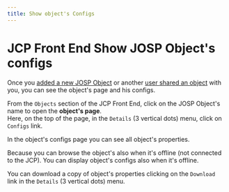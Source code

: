 ```yaml
---
title: Show object's Configs
---
```

# JCP Front End Show JOSP Object's configs

Once you [added a new JOSP Object](register_a_josp_object) or another [user shared an object](share_object_with_user) with you, you can see the object's page and his configs.

From the ```Objects``` section of the JCP Front End, click on the JOSP Object's name to open the **object's page**.<br/>
Here, on the top of the page, in the ```Details``` (3 vertical dots) menu, click on ```Configs``` link.

In the object's configs page you can see all object's properties.

Because you can browse the object's also when it's offline (not connected to the JCP).
You can display object's configs also when it's offline.

You can download a copy of object's properties clicking on the ```Download``` link in the ```Details``` (3 vertical dots) menu.
